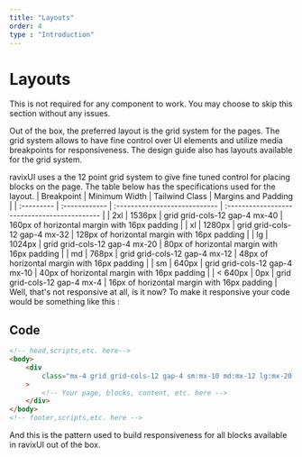 ```yaml
---
title: "Layouts"
order: 4
type : "Introduction"
---
```



# Layouts

<Alerts type="info">
    This is not required for any component to work. You may choose to skip this section without any issues.
</Alerts>

Out of the box, the preferred layout is the grid system for the pages. The grid system allows to have fine control over UI elements and utilize media breakpoints for responsiveness. The design guide also has layouts available for the grid system.

ravixUI uses a the 12 point grid system to give fine tuned control for placing blocks on the page. The table below has the specifications used for the layout.
<TableWrapper>
| Breakpoint | Minimum Width | Tailwind Class                | Margins and Padding                          |
| :--------- | :------------ | :---------------------------- | :------------------------------------------- |
| 2xl        | 1536px        | grid grid-cols-12 gap-4 mx-40 | 160px of horizontal margin with 16px padding |
| xl         | 1280px        | grid grid-cols-12 gap-4 mx-32 | 128px of horizontal margin with 16px padding |
| lg         | 1024px        | grid grid-cols-12 gap-4 mx-20 | 80px of horizontal margin with 16px padding  |
| md         | 768px         | grid grid-cols-12 gap-4 mx-12 | 48px of horizontal margin with 16px padding  |
| sm         | 640px         | grid grid-cols-12 gap-4 mx-10 | 40px of horizontal margin with 16px padding  |
| < 640px    | 0px           | grid grid-cols-12 gap-4 mx-4  | 16px of horizontal margin with 16px padding  |
</TableWrapper>
Well, that's not responsive at all, is it now? To make it responsive your code would be something like this :

## Code

```html title="index.html"
<!-- head,scripts,etc. here-->
<body>
    <div
        class="mx-4 grid grid-cols-12 gap-4 sm:mx-10 md:mx-12 lg:mx-20 xl:mx-32 2xl:mx-40"
    >
        <!-- Your page, blocks, content, etc. here -->
    </div>
</body>
<!-- footer,scripts,etc. here -->
```

And this is the pattern used to build responsiveness for all blocks available in ravixUI out of the box.
